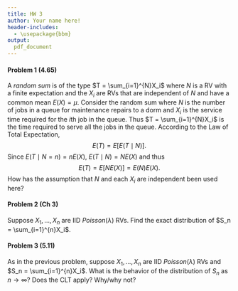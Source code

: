 ```yaml
---
title: HW 3
author: Your name here!
header-includes:
  - \usepackage{bbm}
output:
  pdf_document
---
```




#### Problem 1 (4.65)

A *random sum* is of the type $T = \sum_{i=1}^{N}X_i$ where $N$ is a RV with a finite expectation and the $X_i$ are RVs that are independent of $N$ and have a common mean $E(X)=\mu$. Consider the random sum where $N$ is the number of jobs in a queue for maintenance repairs to a dorm and $X_i$ is the service time required for the $i$th job in the queue. Thus $T = \sum_{i=1}^{N}X_i$ is the time required to serve all the jobs in the queue. According to the Law of Total Expectation, 
$$E(T) = E[E(T\mid N)].$$
Since $E(T \mid N=n) = nE(X)$, $E(T \mid N) = NE(X)$ and thus 
$$E(T) = E[NE(X)] = E(N)E(X).$$ 
How has the assumption that $N$ and each $X_i$ are independent been used here? 



\pagebreak

#### Problem 2 (Ch 3) 

Suppose $X_1, \dots, X_n$ are IID $Poisson(\lambda)$ RVs. Find the exact distribution of $S_n = \sum_{i=1}^{n}X_i$. 
 
 
 
 

\pagebreak

#### Problem 3 (5.11)

As in the previous problem, suppose $X_1, \dots, X_n$ are IID $Poisson(\lambda)$ RVs and $S_n = \sum_{i=1}^{n}X_i$. What is the behavior of the distribution of $S_n$ as $n \rightarrow \infty$? Does the CLT apply? Why/why not? 



